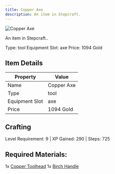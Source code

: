 ```yaml
---
title: Copper Axe
description: An item in Stepcraft.
---
```


<div className="flex items-start gap-6 mb-8">
  <div className="flex-shrink-0">
    <img src="/assets/resources/smithing/copper_axe.png" alt="Copper Axe" className="w-24 h-24 border rounded-lg" />
  </div>
  <div className="flex-1">
    <div className="space-y-2">
      <p className="text-lg text-muted-foreground">An item in Stepcraft..</p>
      <div className="flex flex-wrap gap-4 text-sm">
        <span className="px-2 py-1 bg-green-100 dark:bg-green-900 rounded-md">
          Type: tool
        </span>
        <span className="px-2 py-1 bg-purple-100 dark:bg-purple-900 rounded-md">
          Equipment Slot: axe
        </span>
        <span className="px-2 py-1 bg-yellow-100 dark:bg-yellow-900 rounded-md">
          Price: 1094 Gold
        </span>
      </div>
    </div>
  </div>
</div>

## Item Details
| Property | Value |
|----------|-------|
| Name | Copper Axe |
| Type | tool |
| Equipment Slot | axe |
| Price | 1094 Gold |

## Crafting
Level Requirement: 9 | XP Gained: 290 | Steps: 725

## Required Materials:
1x [Copper Toolhead](/docs/resources/individual/copper_toolhead)
1x [Birch Handle](/docs/resources/individual/birch_handle)

